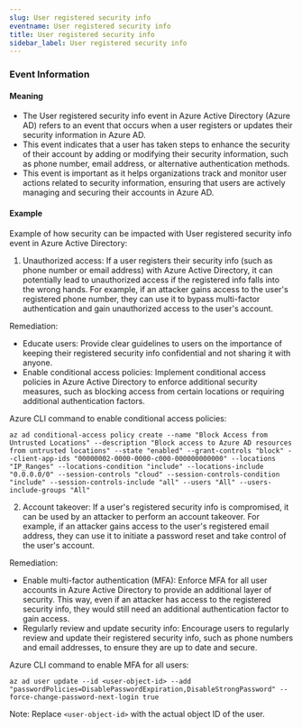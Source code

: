 ```yaml
--- 
slug: User registered security info
eventname: User registered security info
title: User registered security info
sidebar_label: User registered security info
---
```

                       

### Event Information

#### Meaning

- The User registered security info event in Azure Active Directory (Azure AD) refers to an event that occurs when a user registers or updates their security information in Azure AD.
- This event indicates that a user has taken steps to enhance the security of their account by adding or modifying their security information, such as phone number, email address, or alternative authentication methods.
- This event is important as it helps organizations track and monitor user actions related to security information, ensuring that users are actively managing and securing their accounts in Azure AD.

#### Example

Example of how security can be impacted with User registered security info event in Azure Active Directory:

1. Unauthorized access: If a user registers their security info (such as phone number or email address) with Azure Active Directory, it can potentially lead to unauthorized access if the registered info falls into the wrong hands. For example, if an attacker gains access to the user's registered phone number, they can use it to bypass multi-factor authentication and gain unauthorized access to the user's account.

Remediation:
- Educate users: Provide clear guidelines to users on the importance of keeping their registered security info confidential and not sharing it with anyone.
- Enable conditional access policies: Implement conditional access policies in Azure Active Directory to enforce additional security measures, such as blocking access from certain locations or requiring additional authentication factors.

Azure CLI command to enable conditional access policies:
```
az ad conditional-access policy create --name "Block Access from Untrusted Locations" --description "Block access to Azure AD resources from untrusted locations" --state "enabled" --grant-controls "block" --client-app-ids "00000002-0000-0000-c000-000000000000" --locations "IP_Ranges" --locations-condition "include" --locations-include "0.0.0.0/0" --session-controls "cloud" --session-controls-condition "include" --session-controls-include "all" --users "All" --users-include-groups "All"
```

2. Account takeover: If a user's registered security info is compromised, it can be used by an attacker to perform an account takeover. For example, if an attacker gains access to the user's registered email address, they can use it to initiate a password reset and take control of the user's account.

Remediation:
- Enable multi-factor authentication (MFA): Enforce MFA for all user accounts in Azure Active Directory to provide an additional layer of security. This way, even if an attacker has access to the registered security info, they would still need an additional authentication factor to gain access.
- Regularly review and update security info: Encourage users to regularly review and update their registered security info, such as phone numbers and email addresses, to ensure they are up to date and secure.

Azure CLI command to enable MFA for all users:
```
az ad user update --id <user-object-id> --add "passwordPolicies=DisablePasswordExpiration,DisableStrongPassword" --force-change-password-next-login true
```

Note: Replace `<user-object-id>` with the actual object ID of the user.

 